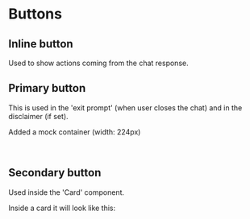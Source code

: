 
# Buttons


## Inline button

Used to show actions coming from the chat response.

<StoryEmbed for="Button" name="Inline" />

## Primary button

This is used in the 'exit prompt' (when user closes the chat) and in the disclaimer (if set).

Added a mock container (width: 224px)
<div style={{width: '224px'}}>

<StoryEmbed for="Button" name="Primary" />
<br/>
<StoryEmbed for="Button" name="PrimaryLarge" />

</div>

## Secondary button

Used inside the 'Card' component.

<StoryEmbed for="Button" name="Secondary" />

Inside a card it will look like this:

<StoryEmbed for="Card" name="Actionable" />
